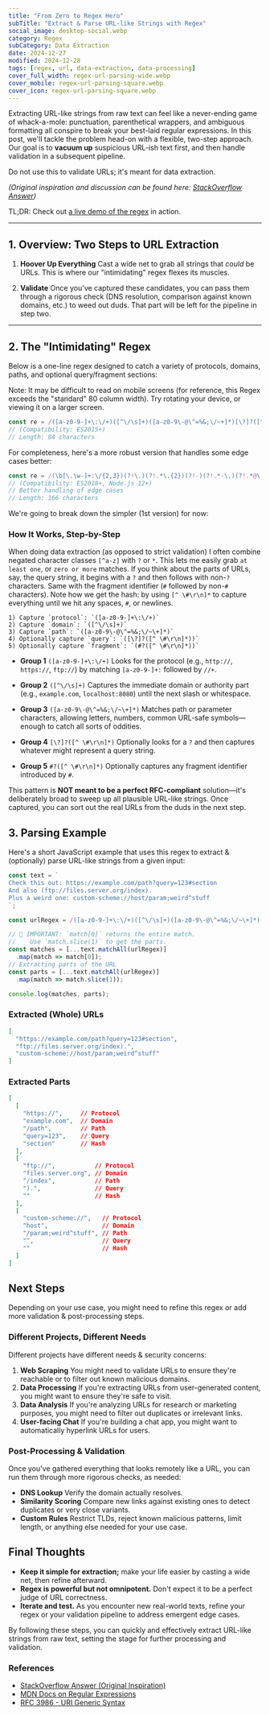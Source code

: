 ```yaml
---
title: "From Zero to Regex Hero"
subTitle: "Extract & Parse URL-like Strings with Regex"
social_image: desktop-social.webp
category: Regex
subCategory: Data Extraction
date: 2024-12-27
modified: 2024-12-28
tags: [regex, url, data-extraction, data-processing]
cover_full_width: regex-url-parsing-wide.webp
cover_mobile: regex-url-parsing-square.webp
cover_icon: regex-url-parsing-square.webp
---
```


Extracting URL-like strings from raw text can feel like a never-ending game of whack-a-mole: punctuation, parenthetical wrappers, and ambiguous formatting all conspire to break your best-laid regular expressions. In this post, we'll tackle the problem head-on with a flexible, two-step approach. Our goal is to **vacuum up** suspicious URL-ish text first, and then handle validation in a subsequent pipeline.

<p class="breakout">Do not use this to validate URLs; it's meant for data extraction.</p>

*(Original inspiration and discussion can be found here: [StackOverflow Answer](https://stackoverflow.com/a/34669019/369727))*

TL;DR: Check out [a live demo of the regex](https://regex101.com/r/jO8bC4/62) in action.

---

## 1. Overview: Two Steps to URL Extraction

1. **Hoover Up Everything**
   Cast a wide net to grab all strings that *could* be URLs. This is where our "intimidating" regex flexes its muscles.

2. **Validate**
   Once you've captured these candidates, you can pass them through a rigorous check (DNS resolution, comparison against known domains, etc.) to weed out duds. That part will be left for the pipeline in step two.

---

## 2. The "Intimidating" Regex

Below is a one-line regex designed to catch a variety of protocols, domains, paths, and optional query/fragment sections:

Note: It may be difficult to read on mobile screens (for reference, this Regex exceeds the "standard" 80 column width).
Try rotating your device, or viewing it on a larger screen.

```js frame="code" title="URL-like String Extractor"
const re = /([a-z0-9-]+\:\/+)([^\/\s]+)([a-z0-9\-@\^=%&;\/~+]*)[\?]?([^ \#\r\n]*)#?([^ \#\r\n]*)/gi
// (Compatibility: ES2015+)
// Length: 84 characters
```

For completeness, here's a more robust version that handles some edge cases better:

```js frame="code" title="More Advanced ES2018 Version"
const re = /(\b[\.\w-]+:\/{2,3})(?!\.)(?!.*\.{2})(?!-)(?!.*-\.)(?!.*@\.)([\w\-@\^=%&:;~\+\.]+(?<!-))(\/+[\w\-@\^=%&:;\/~\+\.]+(?<!\.))?\??([\w=\-&@$!|~+_]+)*#?([\w=\-&@$!|~+_]+)*/gi
// (Compatibility: ES2018+, Node.js 12+)
// Better handling of edge cases
// Length: 166 characters
```

We're going to break down the simpler (1st version) for now:

### How It Works, Step-by-Step

When doing data extraction (as opposed to strict validation) I often combine negated character classes `[^a-z]` with `?` or `*`. This lets me easily grab `at least one`, or `zero or more` matches. If you think about the parts of URLs, say, the query string, it begins with a `?` and then follows with non-`?` characters. Same with the fragment identifier (`#` followed by non-`#` characters). Note how we get the hash: by using `[^ \#\r\n]*` to capture everything until we hit any spaces, `#`, or newlines.


```text
1) Capture `protocol`: `([a-z0-9-]+\:\/+)`
2) Capture `domain`: `([^\/\s]+)`
3) Capture `path`: `([a-z0-9\-@\^=%&;\/~\+]*)`
4) Optionally capture `query`: `([\?]?([^ \#\r\n]*))`
5) Optionally capture `fragment`: `(#?([^ \#\r\n]*))`
```

- **Group 1** `([a-z0-9-]+\:\/+)`
  Looks for the protocol (e.g., `http://`, `https://`, `ftp://`) by matching `[a-z0-9-]+:` followed by `//+`.

- **Group 2** `([^\/\s]+)`
  Captures the immediate domain or authority part (e.g., `example.com`, `localhost:8080`) until the next slash or whitespace.

- **Group 3** `([a-z0-9\-@\^=%&;\/~\+]*)`
  Matches path or parameter characters, allowing letters, numbers, common URL-safe symbols—enough to catch all sorts of oddities.

- **Group 4** `[\?]?([^ \#\r\n]*)`
  Optionally looks for a `?` and then captures whatever might represent a query string.

- **Group 5** `#?([^ \#\r\n]*)`
  Optionally captures any fragment identifier introduced by `#`.

This pattern is **NOT meant to be a perfect RFC-compliant** solution—it's deliberately broad to sweep up all plausible URL-like strings. Once captured, you can sort out the real URLs from the duds in the next step.

## 3. Parsing Example

Here's a short JavaScript example that uses this regex to extract & (optionally) parse URL-like strings from a given input:

```js frame="code" title="js-example.js"
const text = `
Check this out: https://example.com/path?query=123#section
And also (ftp://files.server.org/index).
Plus a weird one: custom-scheme://host/param;weird^stuff
`;

const urlRegex = /([a-z0-9-]+\:\/+)([^\/\s]+)([a-z0-9\-@\^=%&;\/~\+]*)[\?]?([^ \#\r\n]*)#?([^ \#\r\n]*)/gi;

// 🚨 IMPORTANT: `match[0]` returns the entire match.
//    Use `match.slice(1)` to get the parts.
const matches = [...text.matchAll(urlRegex)]
  .map(match => match[0]);
// Extracting parts of the URL
const parts = [...text.matchAll(urlRegex)]
  .map(match => match.slice(1));

console.log(matches, parts);
```


### Extracted (Whole) URLs


```json
[
  "https://example.com/path?query=123#section",
  "ftp://files.server.org/index).",
  "custom-scheme://host/param;weird^stuff"
]
```

### Extracted Parts

```json
[
  [
    "https://",     // Protocol
    "example.com",  // Domain
    "/path",        // Path
    "query=123",    // Query
    "section"       // Hash
  ],
  [
    "ftp://",           // Protocol
    "files.server.org", // Domain
    "/index",           // Path
    ").",               // Query
    ""                  // Hash
  ],
  [
    "custom-scheme://",   // Protocol
    "host",               // Domain
    "/param;weird^stuff", // Path
    "",                   // Query
    ""                    // Hash
  ]
]
```


## Next Steps

Depending on your use case, you might need to refine this regex or add more validation & post-processing steps.

### Different Projects, Different Needs

Different projects have different needs & security concerns:

1. **Web Scraping**
  You might need to validate URLs to ensure they're reachable or to filter out known malicious domains.
2. **Data Processing**
  If you're extracting URLs from user-generated content, you might want to ensure they're safe to visit.
3. **Data Analysis**
  If you're analyzing URLs for research or marketing purposes, you might need to filter out duplicates or irrelevant links.
4. **User-facing Chat**
  If you're building a chat app, you might want to automatically hyperlink URLs for users.

### Post-Processing & Validation

Once you've gathered everything that looks remotely like a URL, you can run them through more rigorous checks, as needed:

- **DNS Lookup**
  Verify the domain actually resolves.
- **Similarity Scoring**
  Compare new links against existing ones to detect duplicates or very close variants.
- **Custom Rules**
  Restrict TLDs, reject known malicious patterns, limit length, or anything else needed for your use case.

## Final Thoughts

- **Keep it simple for extraction;** make your life easier by casting a wide net, then refine afterward.
- **Regex is powerful but not omnipotent.** Don't expect it to be a perfect judge of URL correctness.
- **Iterate and test.** As you encounter new real-world texts, refine your regex or your validation pipeline to address emergent edge cases.

By following these steps, you can quickly and effectively extract URL-like strings from raw text, setting the stage for further processing and validation.

### References

- [StackOverflow Answer (Original Inspiration)](https://stackoverflow.com/a/34669019/369727)
- [MDN Docs on Regular Expressions](https://developer.mozilla.org/en-US/docs/Web/JavaScript/Guide/Regular_Expressions)
- [RFC 3986 - URI Generic Syntax](https://datatracker.ietf.org/doc/html/rfc3986)
